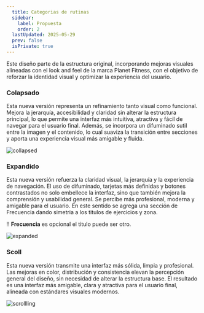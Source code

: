 ```yaml
---
  title: Categorias de rutinas
  sidebar:
    label: Propuesta
    order: 2
  lastUpdated: 2025-05-29
  prev: false
  isPrivate: true
---
```


Este diseño parte de la estructura original, incorporando mejoras visuales
alineadas con el look and feel de la marca Planet Fitness, con el objetivo
de reforzar la identidad visual y optimizar la experiencia del usuario.

### Colapsado

Esta nueva versión representa un refinamiento tanto visual como funcional.
Mejora la jerarquía, accesibilidad y claridad sin alterar la estructura principal,
lo que permite una interfaz más intuitiva, atractiva y fácil de navegar para el
usuario final. Además, se incorpora un difuminado sutil entre la imagen y el contenido,
lo cual suaviza la transición entre secciones y aporta una experiencia visual más
amigable y fluida.

![collapsed](./assets/proposal_collapsed.png)

### Expandido

Esta nueva versión refuerza la claridad visual, la jerarquía y la
experiencia de navegación. El uso de difuminado, tarjetas más definidas
y botones contrastados no solo embellece la interfaz, sino que también
mejora la comprensión y usabilidad general. Se percibe más profesional,
moderna y amigable para el usuario. En este sentido se agrega una sección
de Frecuencia dando simetria a los titulos de ejercicios y zona.

‼️ **Frecuencia** es opcional el titulo puede ser otro.

![expanded](./assets/proposal_expand.png)

### Scoll

Esta nueva versión transmite una interfaz más sólida, limpia y profesional.
Las mejoras en color, distribución y consistencia elevan la percepción general
del diseño, sin necesidad de alterar la estructura base. El resultado es una
interfaz más amigable, clara y atractiva para el usuario final, alineada con
estándares visuales modernos.

![scrollling](./assets/proposal_scrollling.png)

